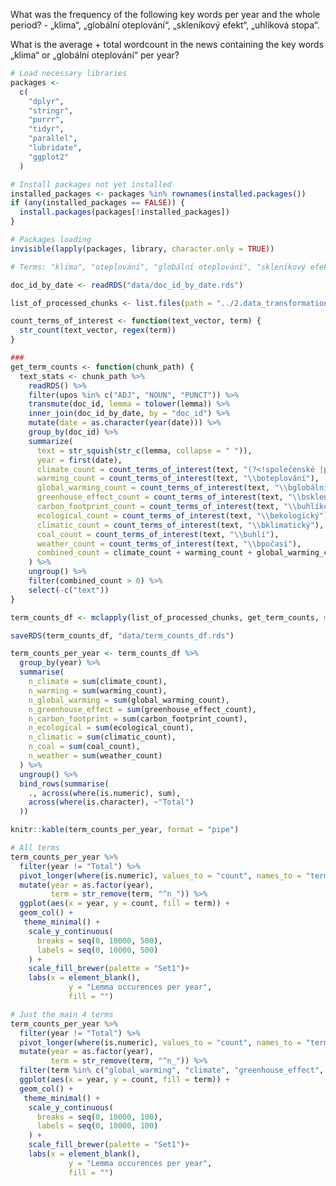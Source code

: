 What was the frequency of the following key words per year and the whole period?
- „klima“, „globální oteplování“, „skleníkový efekt“, „uhlíková stopa“.

What is the average + total wordcount in the news containing the key words „klima“ or „globální oteplování“ per year? 


```r
# Load necessary libraries
packages <-
  c(
    "dplyr",
    "stringr",
    "purrr",
    "tidyr",
    "parallel",
    "lubridate",
    "ggplot2"
  )

# Install packages not yet installed
installed_packages <- packages %in% rownames(installed.packages())
if (any(installed_packages == FALSE)) {
  install.packages(packages[!installed_packages])
}

# Packages loading
invisible(lapply(packages, library, character.only = TRUE))
```


```r
# Terms: "klima", "oteplování", "globální oteplování", "skleníkový efekt", "uhlíkový stopa", "ekologický", "klimatický", "uhlí", "počasí"

doc_id_by_date <- readRDS("data/doc_id_by_date.rds")

list_of_processed_chunks <- list.files(path = "../2.data_transformations/data/udpipe_processed", pattern = "*.rds", full.names = TRUE)

count_terms_of_interest <- function(text_vector, term) {
  str_count(text_vector, regex(term))
}

###
get_term_counts <- function(chunk_path) {
  text_stats <- chunk_path %>%
    readRDS() %>%
    filter(upos %in% c("ADJ", "NOUN", "PUNCT")) %>%
    transmute(doc_id, lemma = tolower(lemma)) %>%
    inner_join(doc_id_by_date, by = "doc_id") %>%
    mutate(date = as.character(year(date))) %>%
    group_by(doc_id) %>%
    summarize(
      text = str_squish(str_c(lemma, collapse = " ")),
      year = first(date),
      climate_count = count_terms_of_interest(text, "(?<!společenské |politické )klima\\b"),
      warming_count = count_terms_of_interest(text, "\\boteplování"),
      global_warming_count = count_terms_of_interest(text, "\\bglobální oteplování"),
      greenhouse_effect_count = count_terms_of_interest(text, "\\bskleníkový efekt"),
      carbon_footprint_count = count_terms_of_interest(text, "\\buhlíkový stopa"),
      ecological_count = count_terms_of_interest(text, "\\bekologický"),
      climatic_count = count_terms_of_interest(text, "\\bklimatický"),
      coal_count = count_terms_of_interest(text, "\\buhlí"),
      weather_count = count_terms_of_interest(text, "\\bpočasí"),
      combined_count = climate_count + warming_count + global_warming_count + greenhouse_effect_count + carbon_footprint_count + ecological_count + climatic_count + coal_count + weather_count
    ) %>%
    ungroup() %>%
    filter(combined_count > 0) %>%
    select(-c("text"))
}

term_counts_df <- mclapply(list_of_processed_chunks, get_term_counts, mc.cores = detectCores() - 1) %>% bind_rows()

saveRDS(term_counts_df, "data/term_counts_df.rds")
```


```r
term_counts_per_year <- term_counts_df %>%
  group_by(year) %>%
  summarise(
    n_climate = sum(climate_count),
    n_warming = sum(warming_count),
    n_global_warming = sum(global_warming_count),
    n_greenhouse_effect = sum(greenhouse_effect_count),
    n_carbon_footprint = sum(carbon_footprint_count),
    n_ecological = sum(ecological_count),
    n_climatic = sum(climatic_count),
    n_coal = sum(coal_count),
    n_weather = sum(weather_count)
  ) %>%
  ungroup() %>%
  bind_rows(summarise(
    ., across(where(is.numeric), sum),
    across(where(is.character), ~"Total")
  ))

knitr::kable(term_counts_per_year, format = "pipe")
```

```r
# All terms
term_counts_per_year %>%
  filter(year != "Total") %>% 
  pivot_longer(where(is.numeric), values_to = "count", names_to = "term") %>% 
  mutate(year = as.factor(year),
         term = str_remove(term, "^n_")) %>% 
  ggplot(aes(x = year, y = count, fill = term)) +
  geom_col() +
   theme_minimal() +
    scale_y_continuous(
      breaks = seq(0, 10000, 500),
      labels = seq(0, 10000, 500)
    ) +
    scale_fill_brewer(palette = "Set1")+ 
    labs(x = element_blank(),
             y = "Lemma occurences per year",
             fill = "")
```

```r
# Just the main 4 terms
term_counts_per_year %>%
  filter(year != "Total") %>% 
  pivot_longer(where(is.numeric), values_to = "count", names_to = "term") %>% 
  mutate(year = as.factor(year),
         term = str_remove(term, "^n_")) %>% 
  filter(term %in% c("global_warming", "climate", "greenhouse_effect", "carbon_footprint")) %>% 
  ggplot(aes(x = year, y = count, fill = term)) +
  geom_col() +
   theme_minimal() +
    scale_y_continuous(
      breaks = seq(0, 10000, 100),
      labels = seq(0, 10000, 100)
    ) +
    scale_fill_brewer(palette = "Set1")+ 
    labs(x = element_blank(),
             y = "Lemma occurences per year",
             fill = "")
```

